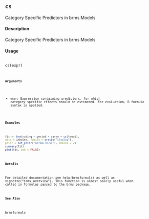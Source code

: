 ## ``cs`` 

Category Specific Predictors in brms Models

#### Description 
Category Specific Predictors in brms Models

#### Usage
<pre><code>
cs(expr)
<code></pre>

#### Arguments

* ``expr``: Expression containing predictors, for which category specific effects should be estimated. For evaluation, R formula syntax is applied.



#### Examples

```r
fit <- brm(rating ~ period + carry + cs(treat),
data = inhaler, family = sratio("cloglog"),
prior = set_prior("normal(0,5)"), chains = 2)
summary(fit)
plot(fit, ask = FALSE)

```

#### Details
For detailed documentation see help(brmsformula) as well as vignette("brms_overview").
This function is almost solely useful when called in formulas passed to the brms package.

#### See Also
brmsformula
